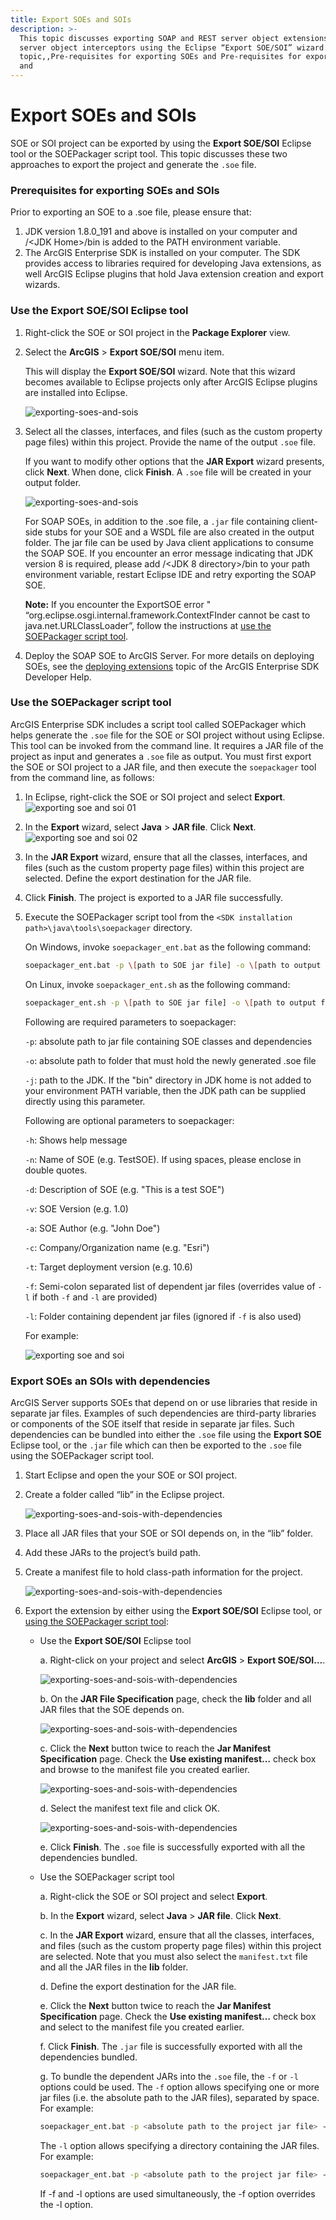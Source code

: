```yaml
---
title: Export SOEs and SOIs
description: >-
  This topic discusses exporting SOAP and REST server object extensions and
  server object interceptors using the Eclipse “Export SOE/SOI” wizard. ,In this
  topic,,Pre-requisites for exporting SOEs and Pre-requisites for exporting SOEs
  and
---
```


# Export SOEs and SOIs

SOE or SOI project can be exported by using the **Export SOE/SOI** Eclipse tool or the SOEPackager script tool. This topic discusses these two approaches to export the project and generate the `.soe` file.

### Prerequisites for exporting SOEs and SOIs

Prior to exporting an SOE to a .soe file, please ensure that:

1.  JDK version 1.8.0_191 and above is installed on your computer and /&lt;JDK Home>/bin is added to the PATH environment variable.
2.  The ArcGIS Enterprise SDK is installed on your computer. The SDK provides access to libraries required for developing Java extensions, as well ArcGIS Eclipse plugins that hold Java extension creation and export wizards.

### Use the Export SOE/SOI Eclipse tool

1. Right-click the SOE or SOI project in the **Package Explorer** view. 
  
2. Select the **ArcGIS** > **Export SOE/SOI** menu item. 
    
    This will display the **Export SOE/SOI** wizard. Note that this wizard becomes available to Eclipse projects only after ArcGIS Eclipse plugins are installed into Eclipse.

    ![](./bitmaps/79dfb794-89f9-4c88-a884-d7e6f518195e3.png "exporting-soes-and-sois")

3.  Select all the classes, interfaces, and files (such as the custom property page files) within this project. Provide the name of the output `.soe` file. 

    If you want to modify other options that the **JAR Export** wizard presents, click **Next**. When done, click **Finish**. A `.soe` file will be created in your output folder.

    ![](./bitmaps/79dfb794-89f9-4c88-a884-d7e6f518195e4.png "exporting-soes-and-sois")

    For SOAP SOEs, in addition to the .soe file, a `.jar` file containing client-side stubs for your SOE and a WSDL file are also created in the output folder. The jar file can be used by Java client applications to consume the SOAP SOE. If you encounter an error message indicating that JDK version 8 is required, please add /&lt;JDK 8 directory>/bin to your path environment variable, restart Eclipse IDE and retry exporting the SOAP SOE.

    **Note:** If you encounter the ExportSOE error " “org.eclipse.osgi.internal.framework.ContextFInder cannot be cast to java.net.URLClassLoader”, follow the instructions at [use the SOEPackager script tool](#use-the-soepackager-script-tool).

4.  Deploy the SOAP SOE to ArcGIS Server. For more details on deploying SOEs, see the [deploying extensions](../deploy-extensions-java/) topic of the ArcGIS Enterprise SDK Developer Help.

### Use the SOEPackager script tool

ArcGIS Enterprise SDK includes a script tool called SOEPackager which helps generate the `.soe` file for the SOE or SOI project without using Eclipse. This tool can be invoked from the command line. It requires a JAR file of the project as input and generates a `.soe` file as output. You must first export the SOE or SOI project to a JAR file, and then execute the `soepackager` tool from the command line, as follows:

1. In Eclipse, right-click the SOE or SOI project and select **Export**.
    ![](./bitmaps/legacy-export-01.png "exporting soe and soi 01")

2. In the **Export** wizard, select **Java** > **JAR file**. Click **Next**.
    ![](./bitmaps/legacy-export-02.png "exporting soe and soi 02")

3. In the **JAR Export** wizard, ensure that all the classes, interfaces, and files (such as the custom property page files) within this project are selected. Define the export destination for the JAR file. 

4. Click **Finish**. The project is exported to a JAR file successfully.

5. Execute the SOEPackager script tool from the `<SDK installation path>\java\tools\soepackager` directory. 

    On Windows, invoke `soepackager_ent.bat` as the following command: 
    ``` bash
    soepackager_ent.bat -p \[path to SOE jar file] -o \[path to output folder] -j \[path to the JDK] \[optional parameters]
    ```
    On Linux, invoke `soepackager_ent.sh` as the following command: 
    ``` bash
    soepackager_ent.sh -p \[path to SOE jar file] -o \[path to output folder] -j \[path to the JDK] \[optional parameters]
    ```

    Following are required parameters to soepackager:
    
    `-p`: absolute path to jar file containing SOE classes and dependencies
    
    `-o`: absolute path to folder that must hold the newly generated .soe file
    
    `-j`: path to the JDK. If the "bin" directory in JDK home is not added to your environment PATH variable, then the JDK path can be supplied directly using this parameter.

    Following are optional parameters to soepackager:

    `-h`: Shows help message

    `-n`: Name of SOE (e.g. TestSOE). If using spaces, please enclose in double quotes.

    `-d`: Description of SOE (e.g. "This is a test SOE")

    `-v`: SOE Version (e.g. 1.0)

    `-a`: SOE Author (e.g. "John Doe")

    `-c`: Company/Organization name (e.g. "Esri")

    `-t`: Target deployment version (e.g. 10.6)

    `-f`: Semi-colon separated list of dependent jar files (overrides value of `-l` if both `-f` and `-l` are provided)

    `-l`: Folder containing dependent jar files (ignored if `-f` is also used)

    For example:  

    ![](./bitmaps/javaexp1.png "exporting soe and soi")

### Export SOEs an SOIs with dependencies

ArcGIS Server supports SOEs that depend on or use libraries that reside in separate jar files. Examples of such dependencies are third-party libraries or components of the SOE itself that reside in separate jar files. Such dependencies can be bundled into either the `.soe` file using the **Export SOE** Eclipse tool, or the `.jar` file which can then be exported to the `.soe` file using the SOEPackager script tool.

1.  Start Eclipse and open the your SOE or SOI project.
2.  Create a folder called “lib” in the Eclipse project.

    ![](./bitmaps/0c9c0fea-9341-4049-a766-71268e16f1f01.png "exporting-soes-and-sois-with-dependencies")

3.  Place all JAR files that your SOE or SOI depends on, in the “lib” folder.
4.  Add these JARs to the project’s build path.
5.  Create a manifest file to hold class-path information for the project.

    ![](./bitmaps/0c9c0fea-9341-4049-a766-71268e16f1f02.png "exporting-soes-and-sois-with-dependencies")

6.  Export the extension by either using the **Export SOE/SOI** Eclipse tool, or [using the SOEPackager script tool](#use-the-soepackager-script-tool):

    - Use the **Export SOE/SOI** Eclipse tool

        a. Right-click on your project and select **ArcGIS** > **Export SOE/SOI…**.

        ![](./bitmaps/0c9c0fea-9341-4049-a766-71268e16f1f03.png "exporting-soes-and-sois-with-dependencies")
        
        b. On the **JAR File Specification** page, check the **lib** folder and all JAR files that the SOE depends on.

        ![](./bitmaps/0c9c0fea-9341-4049-a766-71268e16f1f04.png "exporting-soes-and-sois-with-dependencies")

        c.  Click the **Next** button twice to reach the **Jar Manifest Specification** page. Check the **Use existing manifest…** check box and browse to the manifest file you created earlier.

        ![](./bitmaps/0c9c0fea-9341-4049-a766-71268e16f1f05.png "exporting-soes-and-sois-with-dependencies")

        d. Select the manifest text file and click OK.

        ![](./bitmaps/0c9c0fea-9341-4049-a766-71268e16f1f06.png "exporting-soes-and-sois-with-dependencies")

        e. Click **Finish**. The `.soe` file is successfully exported with all the dependencies bundled.

    - Use the SOEPackager script tool

        a. Right-click the SOE or SOI project and select **Export**.

        b. In the **Export** wizard, select **Java** > **JAR file**. Click **Next**.

        c. In the **JAR Export** wizard, ensure that all the classes, interfaces, and files (such as the custom property page files) within this project are selected. Note that you must also select the `manifest.txt` file and all the JAR files in the **lib** folder.

        d. Define the export destination for the JAR file.

        e. Click the **Next** button twice to reach the **Jar Manifest Specification** page. Check the **Use existing manifest…** check box and select to the manifest file you created earlier.

        f. Click **Finish**. The `.jar` file is successfully exported with all the dependencies bundled.

        g. To bundle the dependent JARs into the `.soe` file, the `-f` or `-l` options could be used. The `-f` option allows specifying one or more jar files (i.e. the absolute path to the JAR files), separated by space. For example:

        ``` bash
        soepackager_ent.bat -p <absolute path to the project jar file> -o <absolute path to output folder> -f "<absolute path to the dependent jar1> <absolute path to the dependent jar2>"
        ```

        The `-l` option allows specifying a directory containing the JAR files. For example:

        ``` bash
        soepackager_ent.bat -p <absolute path to the project jar file> -o <absolute path to output folder> -l <absolute path to the lib directory containing dependent jars>
        ```

        If -f and -l options are used simultaneously, the -f option overrides the -l option.
